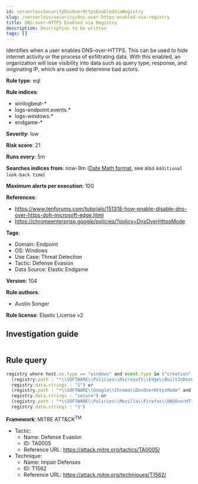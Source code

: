 ```yaml
---
id: serverlessSecurityDnsOverHttpsEnabledViaRegistry
slug: /serverless/security/dns-over-https-enabled-via-registry
title: DNS-over-HTTPS Enabled via Registry
description: Description to be written
tags: []
---
```


<div id="dns-over-https-enabled-via-registry"></div>

Identifies when a user enables DNS-over-HTTPS. This can be used to hide internet activity or the process of exfiltrating data. With this enabled, an organization will lose visibility into data such as query type, response, and originating IP, which are used to determine bad actors.

**Rule type**: eql

**Rule indices**: 

* winlogbeat-*
* logs-endpoint.events.*
* logs-windows.*
* endgame-*

**Severity**: low

**Risk score**: 21

**Runs every**: 5m

**Searches indices from**: now-9m ([Date Math format](((ref))/common-options.html#date-math), see also <DocLink id="serverlessSecurityRulesUiCreate" section="set-the-rules-schedule">`Additional look-back time`</DocLink>)

**Maximum alerts per execution**: 100

**References**: 

* https://www.tenforums.com/tutorials/151318-how-enable-disable-dns-over-https-doh-microsoft-edge.html
* https://chromeenterprise.google/policies/?policy=DnsOverHttpsMode

**Tags**: 

* Domain: Endpoint
* OS: Windows
* Use Case: Threat Detection
* Tactic: Defense Evasion
* Data Source: Elastic Endgame

**Version**: 104

**Rule authors**: 

* Austin Songer

**Rule license**: Elastic License v2

## Investigation guide

```markdown

```

## Rule query

```js
registry where host.os.type == "windows" and event.type in ("creation", "change") and
  (registry.path : "*\\SOFTWARE\\Policies\\Microsoft\\Edge\\BuiltInDnsClientEnabled" and
  registry.data.strings : "1") or
  (registry.path : "*\\SOFTWARE\\Google\\Chrome\\DnsOverHttpsMode" and
  registry.data.strings : "secure") or
  (registry.path : "*\\SOFTWARE\\Policies\\Mozilla\\Firefox\\DNSOverHTTPS" and
  registry.data.strings : "1")

```

**Framework**: MITRE ATT&CK<sup>TM</sup>

* Tactic:
    * Name: Defense Evasion
    * ID: TA0005
    * Reference URL: https://attack.mitre.org/tactics/TA0005/
* Technique:
    * Name: Impair Defenses
    * ID: T1562
    * Reference URL: https://attack.mitre.org/techniques/T1562/

